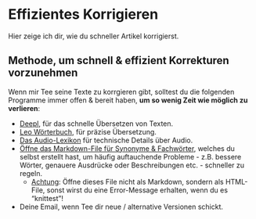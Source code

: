 # Effizientes Korrigieren

Hier zeige ich dir, wie du schneller Artikel korrigierst.

## Methode, um schnell & effizient Korrekturen vorzunehmen

Wenn mir Tee seine Texte zu korrgieren gibt, solltest du die folgenden Programme immer offen & bereit haben, **um so wenig Zeit wie möglich zu verlieren**:

- [Deepl](https://www.deepl.com/translator), für das schnelle Übersetzen von Texten.
- [Leo Wörterbuch](https://dict.leo.org/französisch-deutsch/), für präzise Übersetzung.
- [Das Audio-Lexikon](https://www.fairaudio.de/lexikon/) für technische Details über Audio.
- [Öffne das Markdown-File für Synonyme & Fachwörter](./index.html), welches du selbst erstellt hast, um häufig auftauchende Probleme - z.B. bessere Wörter, genauere Ausdrücke oder Beschreibungen etc. - schneller zu regeln.
  - <u>Achtung</u>: Öffne dieses File nicht als Markdown, sondern als HTML-File, sonst wirst du eine Error-Message erhalten, wenn du es "knittest"!
- Deine Email, wenn Tee dir neue / alternative Versionen schickt.
